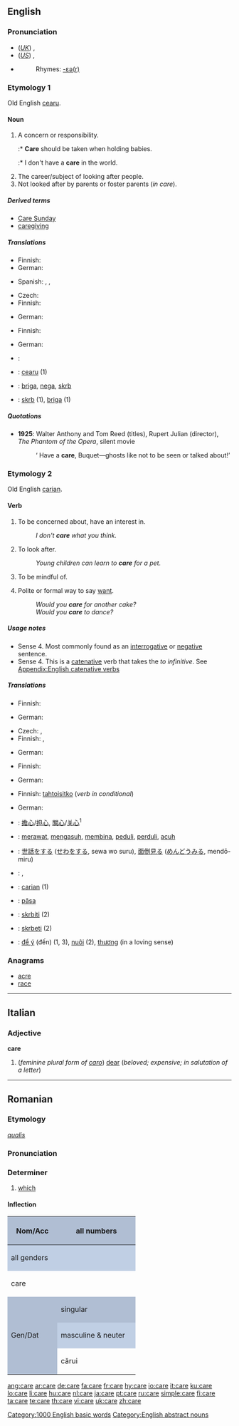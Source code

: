 ==English==

{{rank|following|fell|different|388|care|war|short|able}}

===Pronunciation===
* (''[[Received Pronunciation|UK]]'') {{IPA|/kɛə/}}, {{SAMPA|/kE@/}}
* (''[[General American|US]]'') {{IPA|/kɛɹ/}}, {{SAMPA|/kEr/}}
* {{audio|en-us-care.ogg|Audio (US)}}
*: Rhymes: [[Rhymes:English:-ɛə(r)|-ɛə(r)]]

===Etymology 1===
Old English [[cearu]].

====Noun====
{{en-noun|s|-}}

# A concern or responsibility.
#:* '''Care''' should be taken when holding babies.
#:* I don't have a '''care''' in the world.
# The career/subject of looking after people.
# Not looked after by parents or foster parents (''in care'').

=====Derived terms=====
* [[Care Sunday]]
* [[caregiving]]

=====Translations=====
{{trans-top|concern or responsibility}}
* Finnish: {{t+|fi|huoli}}
* German: {{t+|de|Sorge|f}}
{{trans-mid}}
* Spanish: {{t-|es|atención|f}}, {{t-|es|cuidado|m}}, {{t-|es|esmero|m}}
{{trans-bottom}}

{{trans-top|career/subject of looking after people}}
* Czech: {{t-|cs|péče|f}}
* Finnish: {{t|fi|hoitoala}}
{{trans-mid}}
* German: {{t-|de|Pflege|f}}
{{trans-bottom}}

{{trans-top|not looked after by parents or foster parents (''in care'')}}
* Finnish: {{t|fi|huosta}}
{{trans-mid}}
* German: {{t-|de|Pflege|f}}
{{trans-bottom}}

{{ttbc-top}}
{{ttbc-mid}}
* {{ttbc|Kurdish}}: {{KUchar|[[ئاگا]]}}
* {{ttbc|Old English}}: [[cearu]] {{f}} (1)
* {{ttbc|Serbian}}: [[briga]], [[nega]], [[skrb]]
* {{ttbc|Slovenian}}: [[skrb]] {{f}} (1), [[briga]] (1)
{{trans-bottom}}

=====Quotations=====
* '''1925''': Walter Anthony and Tom Reed (titles), Rupert Julian (director), ''The Phantom of the Opera'', silent movie
*: ‘<!--sic-->Have a '''care''', Buquet—ghosts like not to be seen or talked about!’

===Etymology 2===
Old English [[carian]].

====Verb====
{{en-verb|cares|caring|cared}}

# {{intransitive}} To be concerned about, have an interest in.
#: ''I don't '''care''' what you think.''
# {{intransitive}} To look after.
#: ''Young children can learn to '''care''' for a pet.''
# {{intransitive}} To be mindful of.
# Polite or formal way to say [[want]].
#: ''Would you '''care''' for another cake?''
#: ''Would you '''care''' to dance?''

=====Usage notes=====
* Sense 4. Most commonly found as an [[interrogative]] or [[negative]] sentence.
* Sense 4. This is a [[catenative]] verb that takes the ''to infinitive''. See [[Appendix:English catenative verbs]]

=====Translations=====
{{trans-top|to be concerned about}}
* Finnish: {{t+|fi|välittää}}
{{trans-mid}}
* German: {{t+|de|sorgen}}
{{trans-bottom}}

{{trans-top|to look after}}
* Czech: {{t-|cs|pečovat}}, {{t-|cs|starat se}}
* Finnish: {{t+|fi|hoitaa}}, {{t+|fi|huolehtia}}
{{trans-mid}}
* German: {{t+|de|kümmern}}
{{trans-bottom}}

{{trans-top|to be mindful of}}
* Finnish: {{t+|fi|välittää}}
{{trans-mid}}
* German: {{t+|de|kümmern}}
{{trans-bottom}}

{{trans-top|to want, politely}}
* Finnish: [[tahtoa|tahtoisitko]] (''verb in conditional'')
{{trans-mid}}
* German: {{t+|de|respektieren}}
{{trans-bottom}}

{{checktrans-top}}
* {{ttbc|Chinese}}: [[擔心]]/[[担心]], [[關心]]/[[关心]]<sup>1</sup>
* {{ttbc|Indonesian}}: [[rawat|merawat]], [[asuh|mengasuh]], [[bina|membina]], [[peduli]], [[perduli]], [[acuh]]
* {{ttbc|Japanese}}: [[世話]]をする ([[せわ]]をする, sewa wo suru), [[面倒見る]] ([[めんどうみる]], mendō-miru)
* {{ttbc|Kurdish}}: {{KUchar|[[گوێ]]}}, {{KUchar|[[گوێدان]]}}
{{trans-mid}}
* {{ttbc|Old English}}: [[carian]] (1)
* {{ttbc|Romanian}}: [[păsa]]
* {{ttbc|Serbian}}: [[skrbiti]] (2)
* {{ttbc|Slovene}}: [[skrbeti]] (2)
* {{ttbc|Vietnamese}}: [[để ý]] (đến) (1, 3), [[nuôi]] (2), [[thương]] (in a loving sense)
{{trans-bottom}}

===Anagrams===
*[[acre]]
*[[race]]

[[Category:1000 English basic words]]
[[Category:English abstract nouns]]

----

==Italian==

===Adjective===
'''care''' {{f}} {{p}}

# (''feminine plural form of [[caro]]'') [[dear]] (''beloved; expensive; in salutation of a letter'')

----

==Romanian==

===Etymology===
{{L.|ro}} ''[[qualis]]''

===Pronunciation===
{{IPA|[ˈkare]|lang=ro}}

===Determiner===
{{infl|ro|determiner}}

# [[which]]

====Inflection====
{{rfc|template needed}}
{| style="background:#F0F0F0;text-align:center"

|-
! rowspan=3 style="height:4em;width:6em;background:#b0bed3" | Nom/Acc
! colspan=3 style="background:#b0bed3" | all numbers
|-
! colspan=3 style="background:#c0cfe4" | all genders
|-
| colspan=3 | care

|-
! rowspan=3 style="height:4em;background:#b0bed3" | Gen/Dat
! colspan="2" style="background:#b0bed3" | singular
! style="background:#b0bed3" | plural
|-
! style="width:10em;background:#c0cfe4" | masculine & neuter
! style="width:10em;background:#c0cfe4" | feminine
! style="width:10em;background:#c0cfe4" | all genders
|-
| cărui
| cărei
| căror
|}

[[ang:care]]
[[ar:care]]
[[de:care]]
[[fa:care]]
[[fr:care]]
[[hy:care]]
[[io:care]]
[[it:care]]
[[ku:care]]
[[lo:care]]
[[li:care]]
[[hu:care]]
[[nl:care]]
[[ja:care]]
[[pt:care]]
[[ru:care]]
[[simple:care]]
[[fi:care]]
[[ta:care]]
[[te:care]]
[[th:care]]
[[vi:care]]
[[uk:care]]
[[zh:care]]
